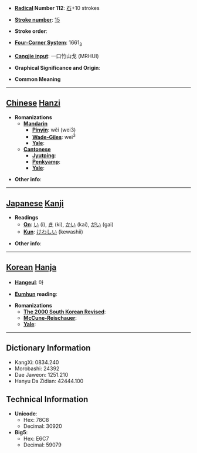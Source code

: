* '''[[Wiktionary:Chinese radical index| Radical]] Number 112''': [[Wiktionary:Chinese radical index 石|石]]+10 strokes

* '''[[Wiktionary:Chinese total strokes index|Stroke number]]''': [[Wiktionary:Chinese total strokes index 15|15]]

* '''Stroke order''': 

* '''[[Wiktionary:Chinese four corner index|Four-Corner System]]''': 1661<sub>3</sub>

* '''[[Wiktionary:Chinese Cangjie index|Cangjie input]]''': 一口竹山戈 (MRHUI)

* '''Graphical Significance and Origin''': 

* '''Common Meaning'''

----

== [[Chinese]] [[Hanzi]] ==

* '''Romanizations'''
** '''[[Mandarin]]'''
*** '''[[Pinyin]]''': wěi (wei3)
*** '''[[Wade-Giles]]''': wei<sup>3</sup>
*** '''[[Yale]]''': 
** '''[[Cantonese]]'''
*** '''[[Jyutping]]''':
*** '''[[Penkyamp]]''': 
*** '''[[Yale]]''': 

* '''Other info''': 

----

== [[Japanese]] [[Kanji]] ==

* '''Readings'''
** '''[[On]]''': [[い]] (i), [[き]] (ki), [[かい]] (kai), [[がい]] (gai)
** '''[[Kun]]''': [[けわしい]] (kewashii)

* '''Other info''':  

----

== [[Korean]] [[Hanja]] ==

* '''[[Hangeul]]''': 아

* '''[[Eumhun]] reading''': 

* '''Romanizations'''
** '''[[The 2000 South Korean Revised Romanization|The 2000 South Korean Revised]]''': 
** '''[[McCune-Reischauer]]''': 
** '''[[Yale]]''': 

----

== Dictionary Information ==

* KangXi: 0834.240
* Morobashi: 24392
* Dae Jaweon: 1251.210
* Hanyu Da Zidian: 42444.100

== Technical Information ==

* '''Unicode''':
** Hex: 78C8
** Decimal: 30920
* '''Big5''':
** Hex: E6C7
** Decimal: 59079